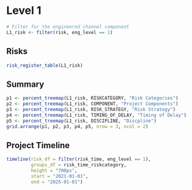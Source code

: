 # Level 1

```r
# Filter for the engineered channel component
L1_risk <- filter(risk, eng_level == 1)
```

## Risks
```r
risk_register_table(L1_risk)
```

## Summary
```r
p1 <- percent_treemap(L1_risk, RISKCATEGORY, "Risk Categories")
p2 <- percent_treemap(L1_risk, COMPONENT, "Project Components")
p3 <- percent_treemap(L1_risk, RISK_STRATEGY, "Risk Strategy")
p4 <- percent_treemap(L1_risk, TIMING_OF_DELAY, "Timing of Delay")
p5 <- percent_treemap(L1_risk, DISCIPLINE, "Discpline")
grid.arrange(p1, p2, p3, p4, p5, nrow = 3, ncol = 2)
```

## Project Timeline
```r
timeline(risk_df = filter(risk_time, eng_level == 1), 
         groups_df = risk_time_riskcategory,
         height = "700px",
         start = "2021-01-01",
         end = "2025-01-01")
```
